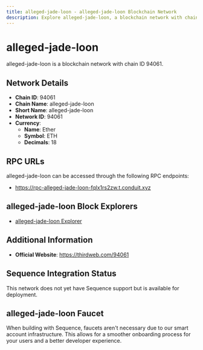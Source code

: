 ```yaml
--- 
title: alleged-jade-loon - alleged-jade-loon Blockchain Network
description: Explore alleged-jade-loon, a blockchain network with chain ID 94061. Learn about its native currency, Ether, and how to interact with the network.
---
```


# alleged-jade-loon

alleged-jade-loon is a blockchain network with chain ID 94061.

## Network Details

- **Chain ID**: 94061
- **Chain Name**: alleged-jade-loon
- **Short Name**: alleged-jade-loon
- **Network ID**: 94061
- **Currency**: 
  - **Name**: Ether
  - **Symbol**: ETH
  - **Decimals**: 18

## RPC URLs

alleged-jade-loon can be accessed through the following RPC endpoints:

- https://rpc-alleged-jade-loon-fqlx1rs2zw.t.conduit.xyz

## alleged-jade-loon Block Explorers

- [alleged-jade-loon Explorer](https://explorer-alleged-jade-loon-fqlx1rs2zw.t.conduit.xyz)

## Additional Information

- **Official Website**: https://thirdweb.com/94061

## Sequence Integration Status

This network does not yet have Sequence support but is available for deployment.

## alleged-jade-loon Faucet

When building with Sequence, faucets aren't necessary due to our smart account infrastructure. This allows for a smoother onboarding process for your users and a better developer experience.
